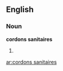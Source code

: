 ==English==

===Noun===
'''cordons sanitaires'''

# {{plural of|[[cordon sanitaire]]}}

[[ar:cordons sanitaires]]